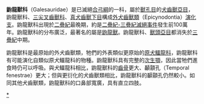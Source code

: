 {{Automatic Taxobox
| taxon = Galesauridae
| authority = 
| fossil_range = {{fossil_range|265|242|[[二疊紀|二疊紀]]晚期到[[三疊紀|三疊紀]]中期}}
| subdivision_ranks = [[屬|屬]]
| subdivision = 
* ''Cromptodon'' 
* ''Cynosaurus'' 
* [[原鼩龍獸|原鼩龍獸]] ''Progalesaurus'' 
* [[鼩龍獸|鼩龍獸]] ''Galesaurus'' 
}}
'''鼩龍獸科'''（Galesauridae）是已滅絕[[合弓綱|合弓綱]]的一科，屬於[[獸孔目|獸孔目]]的[[犬齒獸亞目|犬齒獸亞目]]，鼩龍獸科、[[三尖叉齒獸科|三尖叉齒獸科]]、[[真犬齒獸下目|真犬齒獸下目]]構成[[外犬齒獸類|外犬齒獸類]]（Epicynodontia）[[演化支|演化支]]。鼩龍獸科出現於[[二疊紀|二疊紀]]最晚期，約是[[二疊紀-三疊紀滅絕事件|二疊紀-三疊紀滅絕事件]]發生前100萬年。鼩龍獸科的分布廣泛，最著名的屬是[[鼩龍獸|鼩龍獸]]。鼩龍獸科、[[獸頭亞目|獸頭亞目]]都消失於[[三疊紀|三疊紀]]中期。

鼩龍獸科是最原始的外犬齒獸類，牠們的外表類似更原始的[[原犬鱷龍科|原犬鱷龍科]]，鼩龍獸科有可能演化自類似原犬鱷龍科的物種。鼩龍獸科具有完整的[[次生顎|次生顎]]，因此當牠們進食時仍可以呼吸。與犬鱷龍科相比，鼩龍獸科的[[齒骨|齒骨]]更大、顳顬孔（Temporal fenestrae）更大；但與更衍化的犬齒獸類相比，鼩龍獸科的顳顬孔仍然較小。如同其他犬齒獸類，鼩龍獸科的口鼻部寬廣，具有直立四肢。
{{犬齒獸亞目|E.}}
{{Taxonbar}}
[[Category:犬齒獸亞目|*]]

{{Synapsida-stub}}